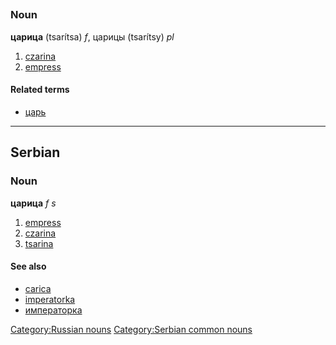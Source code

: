 =={{ru}}==
[[Category:Russian nouns]]
===Noun===
'''царица''' (tsarítsa) ''f'', царицы (tsarítsy) ''pl''
#[[czarina]]
#[[empress]]
====Related terms====
*[[царь]]
----
==Serbian==
===Noun===
'''царица''' ''f s''
#[[empress]]
#[[czarina]]
#[[tsarina]]
====See also====
*[[carica]]
*[[imperatorka]]
*[[императорка]]
[[Category:Serbian common nouns]]